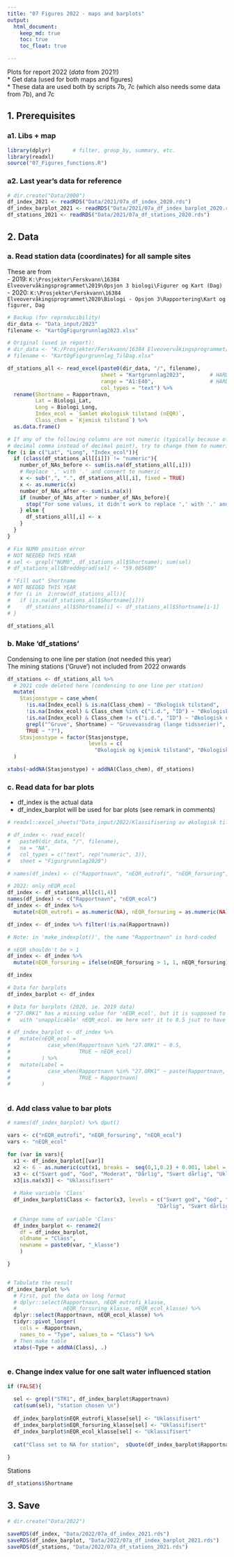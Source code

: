 ```yaml
---
title: "07 Figures 2022 - maps and barplots"
output: 
  html_document:
    keep_md: true
    toc: true
    toc_float: true

---
```


Plots for report 2022 (*data* from 2021!)   
* Get data (used for both maps and figures)   
* These data are used both by scripts 7b, 7c (which also needs some data from 7b), and 7c  


## 1. Prerequisites  

### a1. Libs + map  
```r

library(dplyr)       # filter, group_by, summary, etc.
library(readxl)
source("07_Figures_functions.R")


```


### a2. Last year's data for reference
```r

# dir.create("Data/2000")
df_index_2021 <- readRDS("Data/2021/07a_df_index_2020.rds")
df_index_barplot_2021 <- readRDS("Data/2021/07a_df_index_barplot_2020.rds")
df_stations_2021 <- readRDS("Data/2021/07a_df_stations_2020.rds")

```


## 2. Data
### a. Read station data (coordinates) for all sample sites  
These are from   
- 2019: `K:\Prosjekter\Ferskvann\16384 Elveovervåkingsprogrammet\2019\Opsjon 3 biologi\Figurer og Kart (Dag)`   
- 2020: `K:\Prosjekter\Ferskvann\16384 Elveovervåkingsprogrammet\2020\Biologi - Opsjon 3\Rapportering\Kart og figurer, Dag` 
```r

# Backup (for reproducibility)
dir_data <- "Data_input/2023"    
filename <- "KartOgFigurgrunnlag2023.xlsx"

# Original (used in report):
# dir_data <- "K:/Prosjekter/Ferskvann/16384 Elveovervåkingsprogrammet/2020/Biologi - Opsjon 3/Rapportering/Kart og figurer, Dag"
# filename <- "KartOgFigurgrunnlag_TilDag.xlsx"

df_stations_all <- read_excel(paste0(dir_data, "/", filename),
                              sheet = "Kartgrunnlag2023",        # HARD-CODED
                              range = "A1:E40",                  # HARD-CODED
                              col_types = "text") %>%
  rename(Shortname = Rapportnavn,
         Lat = Biologi_Lat,
         Long = Biologi_Long,
         Index_ecol = `Samlet økologisk tilstand (nEQR)`,
         Class_chem = `Kjemisk tilstand`) %>%
  as.data.frame()

# If any of the following columns are not numeric (typically because of 
# decimal comma instead of decimal point), try to change them to numeric
for (i in c("Lat", "Long", "Index_ecol")){
  if (class(df_stations_all[[i]]) != "numeric"){
    number_of_NAs_before <- sum(is.na(df_stations_all[,i]))
    # Replace ',' with '.' and convert to numeric
    x <- sub(",", ".", df_stations_all[,i], fixed = TRUE)
    x <- as.numeric(x)
    number_of_NAs_after <- sum(is.na(x))
    if (number_of_NAs_after > number_of_NAs_before){
      stop("For some values, it didn't work to replace ',' with '.' and convert to numeric. Check data!")
    } else {
      df_stations_all[,i] <- x
    }
  }
}

# Fix NUM0 position error
# NOT NEEDED THIS YEAR
# sel <- grepl("NUM0", df_stations_all$Shortname); sum(sel)
# df_stations_all$Breddegrad[sel] <- "59.085689"

# "Fill out" Shortname
# NOT NEEDED THIS YEAR
# for (i in  2:nrow(df_stations_all)){
#   if (is.na(df_stations_all$Shortname[i]))
#     df_stations_all$Shortname[i] <- df_stations_all$Shortname[i-1]
# }

df_stations_all

```

### b. Make 'df_stations'  
Condensing to one line per station (not needed this year)    
The mining stations ('Gruve') not included from 2022 onwards
```r

df_stations <- df_stations_all %>%
  # 2021 code deleted here (condensing to one line per station)
  mutate(
    Stasjonstype = case_when(
      !is.na(Index_ecol) & is.na(Class_chem) ~ "Økologisk tilstand",
      !is.na(Index_ecol) & Class_chem %in% c("i.d.", "ID") ~ "Økologisk tilstand",
      !is.na(Index_ecol) & Class_chem != c("i.d.", "ID") ~ "Økologisk og kjemisk tilstand",
      grepl("^Gruve", Shortname) ~ "Gruvevassdrag (lange tidsserier)",
      TRUE ~ "?"),
    Stasjonstype = factor(Stasjonstype, 
                          levels = c(
                            "Økologisk og kjemisk tilstand", "Økologisk tilstand"))
  )

xtabs(~addNA(Stasjonstype) + addNA(Class_chem), df_stations)

```

### c. Read data for bar plots  
* df_index is the actual data  
* df_index_barplot will be used for bar plots (see remark in comments)
```r
# readxl::excel_sheets("Data_input/2022/Klassifisering av økologisk tilstand i elver for rapport 2020.xlsx")

# df_index <- read_excel(
#   paste0(dir_data, "/", filename), 
#   na = "NA",
#   col_types = c("text", rep("numeric", 3)),
#   sheet = "Figurgrunnlag2020")

# names(df_index) <- c("Rapportnavn", "nEQR_eutrofi", "nEQR_forsuring", "nEQR_ecol") # NOTE: hard-coded

# 2022: only nEQR_ecol
df_index <- df_stations_all[c(1,4)]
names(df_index) <- c("Rapportnavn", "nEQR_ecol") 
df_index <- df_index %>% 
  mutate(nEQR_eutrofi = as.numeric(NA), nEQR_forsuring = as.numeric(NA))

df_index <- df_index %>% filter(!is.na(Rapportnavn))

# Note: in 'make_indexplot()', the name "Rapportnavn" is hard-coded

# nEQR shouldn't be > 1
df_index <- df_index %>%
  mutate(nEQR_forsuring = ifelse(nEQR_forsuring > 1, 1, nEQR_forsuring))

df_index

# Data for barplots
df_index_barplot <- df_index

# Data for barplots (2020, ie. 2019 data)
# "27.ORK1" has a missing value for 'nEQR_ecol', but it is supposed to be 'Moderate' 
#   with 'unapplicable' nEQR_ecol. We here setr it to 0.5 jsut to have something to plot 

# df_index_barplot <- df_index %>%
#   mutate(nEQR_ecol =
#            case_when(Rapportnavn %in% "27.ORK1" ~ 0.5,
#                      TRUE ~ nEQR_ecol)
#          ) %>%
#   mutate(Label =
#            case_when(Rapportnavn %in% "27.ORK1" ~ paste(Rapportnavn, "(nEQR-verdi ikke gjeldende)"),
#                      TRUE ~ Rapportnavn)
#          )
  

```

### d. Add class value to bar plots  
```r


# names(df_index_barplot) %>% dput()

vars <- c("nEQR_eutrofi", "nEQR_forsuring", "nEQR_ecol")
vars <- "nEQR_ecol"

for (var in vars){
  x1 <- df_index_barplot[[var]]
  x2 <- 6 - as.numeric(cut(x1, breaks =  seq(0,1,0.2) + 0.001, label = FALSE))
  x3 <- c("Svært god", "God", "Moderat", "Dårlig", "Svært dårlig", "Uklassifisert")[x2]
  x3[is.na(x3)] <- "Uklassifisert"
  
  # Make variable 'Class'
  df_index_barplot$Class <- factor(x3, levels = c("Svært god", "God", "Moderat", 
                                                "Dårlig", "Svært dårlig", "Uklassifisert"))
  
  # Change name of variable 'Class'
  df_index_barplot <- rename2(
    df = df_index_barplot, 
    oldname = "Class",
    newname = paste0(var, "_klasse")
    )

}


# Tabulate the result
df_index_barplot %>%
  # First, put the data on long format
  # dplyr::select(Rapportnavn, nEQR_eutrofi_klasse, 
  #               nEQR_forsuring_klasse, nEQR_ecol_klasse) %>%
  dplyr::select(Rapportnavn, nEQR_ecol_klasse) %>%
  tidyr::pivot_longer(
    cols = -Rapportnavn,
    names_to = "Type", values_to = "Class") %>%
  # Then make table  
  xtabs(~Type + addNA(Class), .)
      

```

### e. Change index value for one salt water influenced station  
```r

if (FALSE){
  
  sel <- grepl("STR1", df_index_barplot$Rapportnavn)
  cat(sum(sel), "station chosen \n")
  
  df_index_barplot$nEQR_eutrofi_klasse[sel] <- "Uklassifisert"
  df_index_barplot$nEQR_forsuring_klasse[sel] <- "Uklassifisert"
  df_index_barplot$nEQR_ecol_klasse[sel] <- "Uklassifisert"
  
  cat("Class set to NA for station",  sQuote(df_index_barplot$Rapportnavn[sel]), "  \n")
  
}


```

Stations  
```r
df_stations$Shortname
```


## 3. Save  
```r

# dir.create("Data/2022")

saveRDS(df_index, "Data/2022/07a_df_index_2021.rds")
saveRDS(df_index_barplot, "Data/2022/07a_df_index_barplot_2021.rds")
saveRDS(df_stations, "Data/2022/07a_df_stations_2021.rds")

```

